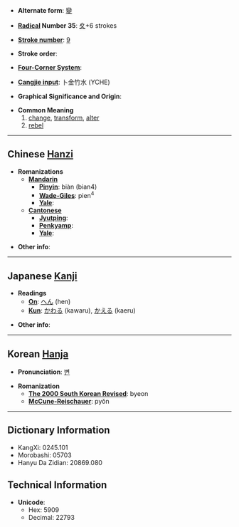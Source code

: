 * '''Alternate form''': [[變]]

* '''[[Wiktionary:Chinese radical index| Radical]] Number 35''': [[Wiktionary:Chinese radical index 夊|夊]]+6 strokes

* '''[[Wiktionary:Chinese total strokes index|Stroke number]]''': [[Wiktionary:Chinese total strokes index 9|9]]

* '''Stroke order''': 

* '''[[Wiktionary:Chinese four corner index|Four-Corner System]]''': 

* '''[[Wiktionary:Chinese Cangjie index|Cangjie input]]''': 卜金竹水 (YCHE)

* '''Graphical Significance and Origin''': 

* '''Common Meaning'''
*#[[change]], [[transform]], [[alter]]
*# [[rebel]]

----

== Chinese [[Hanzi]] ==

* '''Romanizations'''
** '''[[Mandarin]]'''
*** '''[[Pinyin]]''': biàn (bian4)
*** '''[[Wade-Giles]]''': pien<sup>4</sup>
*** '''[[Yale]]''': 
** '''[[Cantonese]]'''
*** '''[[Jyutping]]''':
*** '''[[Penkyamp]]''': 
*** '''[[Yale]]''': 

* '''Other info''': 

----

== Japanese [[Kanji]] ==

* '''Readings'''
** '''[[On]]''': [[へん]] (hen)
** '''[[Kun]]''': [[かわる]] (kawaru), [[かえる]] (kaeru)

* '''Other info''':  

----

== Korean [[Hanja]] ==

* '''Pronunciation''': [[변]]

* '''Romanization'''
** '''[[The 2000 South Korean Revised Romanization|The 2000 South Korean Revised]]''': byeon
** '''[[McCune-Reischauer]]''': pyŏn

----

== Dictionary Information ==

* KangXi: 0245.101
* Morobashi: 05703
* Hanyu Da Zidian: 20869.080

== Technical Information ==

* '''Unicode''':
** Hex: 5909
** Decimal: 22793